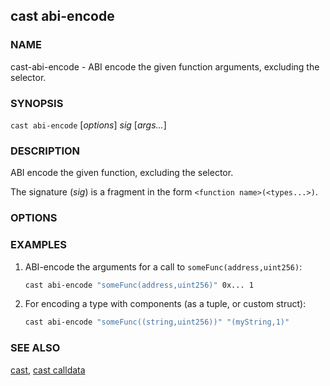 
## cast abi-encode

### NAME

cast-abi-encode - ABI encode the given function arguments, excluding the selector.

### SYNOPSIS

`cast abi-encode` [*options*] _sig_ [*args...*]

### DESCRIPTION

ABI encode the given function, excluding the selector.

The signature (_sig_) is a fragment in the form `<function name>(<types...>)`.

### OPTIONS

<CommonOptions />

### EXAMPLES

1. ABI-encode the arguments for a call to `someFunc(address,uint256)`:

   ```sh
   cast abi-encode "someFunc(address,uint256)" 0x... 1
   ```

2. For encoding a type with components (as a tuple, or custom struct):

   ```sh
   cast abi-encode "someFunc((string,uint256))" "(myString,1)"
   ```

### SEE ALSO

[cast](./cast.md), [cast calldata](./cast-calldata.md)
